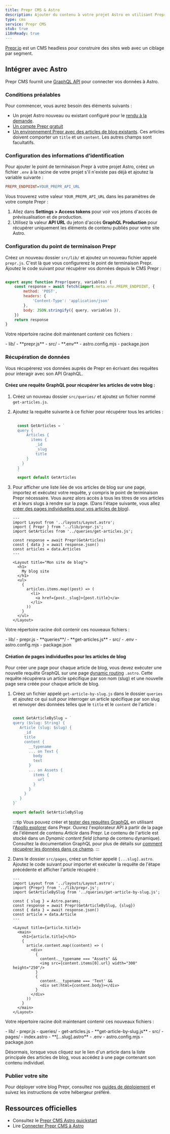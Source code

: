 ```yaml
---
title: Prepr CMS & Astro
description: Ajouter du contenu à votre projet Astro en utilisant Prepr comme CMS
type: cms
service: Prepr CMS
stub: true
i18nReady: true
---
```


[Prepr.io](https://www.prepr.io/) est un CMS headless pour construire des sites web avec un ciblage par segment.

## Intégrer avec Astro

Prepr CMS fournit une [GraphQL API](https://docs.prepr.io/reference/graphql/v1/overview) pour connecter vos données à Astro.

### Conditions préalables

Pour commencer, vous aurez besoin des éléments suivants :

- Un projet Astro nouveau ou existant configuré pour le [rendu à la demande](/fr/guides/server-side-rendering/).
- [Un compte Prepr gratuit](https://signup.prepr.io/)
- [Un environnement Prepr avec des articles de blog existants](https://docs.prepr.io/account/set-up-environments#create-an-envirntonment). Ces articles doivent comporter un `title` et un `content`. Les autres champs sont facultatifs.

### Configuration des informations d'identification

Pour ajouter le point de terminaison Prepr à votre projet Astro, créez un fichier `.env` à la racine de votre projet s'il n'existe pas déjà et ajoutez la variable suivante :

```ini title=".env"
PREPR_ENDPOINT=YOUR_PREPR_API_URL
```

Vous trouverez votre valeur `YOUR_PREPR_API_URL` dans les paramètres de votre compte Prepr :
1. Allez dans **Settings > Access tokens** pour voir vos jetons d'accès de prévisualisation et de production.
2. Utilisez la valeur **API URL** du jeton d'accès **GraphQL Production** pour récupérer uniquement les éléments de contenu publiés pour votre site Astro.

### Configuration du point de terminaison Prepr

Créez un nouveau dossier `src/lib/` et ajoutez un nouveau fichier appelé `prepr.js`. C'est là que vous configurerez le point de terminaison Prepr. Ajoutez le code suivant pour récupérer vos données depuis le CMS Prepr :

```js title="src/lib/prepr.js"

export async function Prepr(query, variables) {
    const response = await fetch(import.meta.env.PREPR_ENDPOINT, {
        method: 'POST',
        headers: {
            'Content-Type': 'application/json'
        },
        body: JSON.stringify({ query, variables }),
    })
    return response
}
```

Votre répertoire racine doit maintenant contenir ces fichiers :

<FileTree title="Project Structure">
  - lib/
    - **prepr.js**
  - src/
  - **.env**
  - astro.config.mjs
  - package.json

</FileTree>

### Récupération de données

Vous récupérerez vos données auprès de Prepr en écrivant des requêtes pour interagir avec son API GraphQL.

#### Créez une requête GraphQL pour récupérer les articles de votre blog :
1. Créez un nouveau dossier `src/queries/` et ajoutez un fichier nommé `get-articles.js`.
2. Ajoutez la requête suivante à ce fichier pour récupérer tous les articles :

   ```js title="src/queries/get-articles.js"
  
     const GetArticles = `
     query {
         Articles {
           items {
             _id
             _slug
             title
         }
       }
     }
     `
     export default GetArticles
    ```

3. Pour afficher une liste liée de vos articles de blog sur une page, importez et exécutez votre requête, y compris le point de terminaison Prepr nécessaire. Vous aurez alors accès à tous les titres de vos articles et à leurs slugs à rendre sur la page. (Dans l'étape suivante, vous allez [créer des pages individuelles pour vos articles de blog](#création-de-pages-individuelles-pour-les-articles-de-blog)).

     ```astro title="src/pages/index.astro" ins={3-4, 6-8, 15-23}
     ---
     import Layout from '../layouts/Layout.astro';
     import { Prepr } from '../lib/prepr.js';
     import GetArticles from '../queries/get-articles.js';
    
     const response = await Prepr(GetArticles)
     const { data } = await response.json()
     const articles = data.Articles
     ---
    
     <Layout title="Mon site de blog">
       <h1>
         My blog site
       </h1>
       <ul>
         {
           articles.items.map((post) => (
             <li>
               <a href={post._slug}>{post.title}</a>
             </li>
           ))
         }
       </ul>
     </Layout>
    ```


Votre répertoire racine doit contenir ces nouveaux fichiers :

<FileTree title="Project Structure">
  - lib/
    - prepr.js
    - **queries**/
        - **get-articles.js**
  - src/
  - .env
  - astro.config.mjs
  - package.json
</FileTree>

#### Création de pages individuelles pour les articles de blog

Pour créer une page pour chaque article de blog, vous devez exécuter une nouvelle requête GraphQL sur une page [dynamic routing](/fr/guides/routing/#mode-serveur-ssr) `.astro`. Cette requête récupérera un article spécifique par son nom (slug) et une nouvelle page sera créée pour chaque article de blog.

1. Créez un fichier appelé `get-article-by-slug.js` dans le dossier `queries` et ajoutez ce qui suit pour interroger un article spécifique par son slug et renvoyer des données telles que le `title` et le `content` de l'article :

     ```js title="src/lib/queries/get-article-by-slug.js"
    
     const GetArticleBySlug = `
     query ($slug: String) {
        Article (slug: $slug) {
          _id
          title
          content {
            __typename
            ... on Text {
              body
              text
            }
            ... on Assets {
              items {
                url
              }
            }
          }
        }
     }`
    
     export default GetArticleBySlug
    ```
    
    :::tip
    Vous pouvez créer et [tester des requêtes GraphQL](https://docs.prepr.io/reference/graphql/v1/test-queries) en utilisant l'[Apollo explorer](https://studio.apollographql.com/sandbox/explorer) dans Prepr. Ouvrez l'explorateur API à partir de la page de l'élément de contenu *Article* dans Prepr.
    Le contenu de l'article est stocké dans un *Dynamic content field* (champ de contenu dynamique). Consultez la documentation GraphQL pour plus de détails sur [comment récupérer les données dans ce champ](https://docs.prepr.io/reference/graphql/v1/schema-field-types-dynamic-content-field).
    :::

2. Dans le dossier `src/pages`, créez un fichier appelé `[...slug].astro`. Ajoutez le code suivant pour importer et exécuter la requête de l'étape précédente et afficher l'article récupéré :

   ```astro title="src/pages/[...slug].astro"
   ---
   import Layout from '../layouts/Layout.astro';
   import {Prepr} from '../lib/prepr.js';
   import GetArticleBySlug from '../queries/get-article-by-slug.js';
  
   const { slug } = Astro.params;
   const response = await Prepr(GetArticleBySlug, {slug})
   const { data } = await response.json()
   const article = data.Article
   ---
  
   <Layout title={article.title}>
     <main>
       <h1>{article.title}</h1>
       {
         article.content.map((content) => (
           <div>
             {
               content.__typename === "Assets" &&
               <img src={content.items[0].url} width="300" height="250"/>
             }
             {
               content.__typename === 'Text' &&
               <div set:html={content.body}></div>
             }
           </div>
         ))
       }
     </main>
   </Layout>
   ```

Votre répertoire racine doit maintenant contenir ces nouveaux fichiers :

<FileTree title="Structure du projet">
  - lib/
    - prepr.js
    - queries/
        - get-articles.js
        - **get-article-by-slug.js**
  - src/
    - pages/
      - index.astro
      - **[…slug].astro**
  - .env
  - astro.config.mjs
  - package.json
</FileTree>

Désormais, lorsque vous cliquez sur le lien d'un article dans la liste principale des articles de blog, vous accédez à une page contenant son contenu individuel.

### Publier votre site

Pour déployer votre blog Prepr, consultez nos [guides de déploiement](/fr/guides/deploy/) et suivez les instructions de votre hébergeur préféré.

## Ressources officielles

- Consultez le [Prepr CMS Astro quickstart](https://github.com/preprio/astro-quick-start)
- Lire [Connecter Prepr CMS à Astro](https://docs.prepr.io/connecting-front-end-apps/astro)
